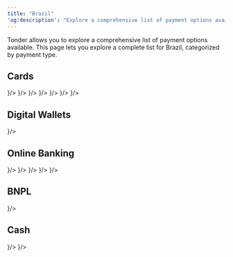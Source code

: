```yaml
---
title: "Brazil"
'og:description': "Explore a comprehensive list of payment options available in Brazil with Tonder, categorized by payment type."
---
```



Tonder allows you to explore a comprehensive list of payment options available. This page lets you explore a complete list for Brazil, categorized by payment type. 

## Cards

<CardGroup cols={4}>
  <Card title="Visa" icon={
    <svg xmlns="http://www.w3.org/2000/svg" width="48" height="32" fill="none"><path d="M0 4a4 4 0 0 1 4-4h40a4 4 0 0 1 4 4v24a4 4 0 0 1-4 4H4a4 4 0 0 1-4-4V4z" fill="#1434CB"/><path d="m19.21 9.196-5.242 12.626h-3.43l-2.59-10.074c-.13-.59-.323-.85-.776-1.112C6.395 10.242 5.1 9.786 4 9.588l.065-.393h5.501c.712 0 1.36.458 1.489 1.309l1.36 7.327 3.365-8.57h3.43v-.066zm13.398 8.505c0-3.337-4.53-3.533-4.53-4.972 0-.458.453-.916 1.359-1.047.453-.065 1.747-.13 3.171.589l.583-2.682C32.414 9.327 31.443 9 30.149 9c-3.172 0-5.437 1.7-5.437 4.187 0 1.832 1.618 2.813 2.848 3.402 1.23.588 1.683.981 1.683 1.57 0 .85-.971 1.243-1.942 1.243-1.618 0-2.589-.458-3.301-.785l-.582 2.747c.776.328 2.135.655 3.56.655 3.365 0 5.566-1.701 5.63-4.318zm8.415 4.121H44L41.411 9.196h-2.783a1.43 1.43 0 0 0-1.36.916l-4.854 11.71h3.366l.647-1.897h4.143l.453 1.897zm-3.625-4.448 1.683-4.71.97 4.71h-2.653zM23.806 9.196l-2.654 12.626h-3.236L20.57 9.196h3.236z" fill="#fff"/><path fill-rule="evenodd" clip-rule="evenodd" d="M44 1H4a3 3 0 0 0-3 3v24a3 3 0 0 0 3 3h40a3 3 0 0 0 3-3V4a3 3 0 0 0-3-3zM4 0a4 4 0 0 0-4 4v24a4 4 0 0 0 4 4h40a4 4 0 0 0 4-4V4a4 4 0 0 0-4-4H4z" fill="#fff" fill-opacity=".1"/></svg>
  }/>
  <Card title="MasterCard" icon={
    <svg xmlns="http://www.w3.org/2000/svg" width="48" height="32" fill="none"><rect width="48" height="32" rx="4" fill="#000"/><path d="M0 4a4 4 0 0 1 4-4h40a4 4 0 0 1 4 4v24a4 4 0 0 1-4 4H4a4 4 0 0 1-4-4V4z" fill="#000"/><path d="M28.867 7.369h-9.735v17.41h9.735V7.37z" fill="#FF5F00"/><path d="M19.751 16.072a11.01 11.01 0 0 1 1.117-4.84A11.064 11.064 0 0 1 24 7.367a11.172 11.172 0 0 0-11.737-1.254 11.107 11.107 0 0 0-4.568 4.085 11.033 11.033 0 0 0 0 11.749 11.107 11.107 0 0 0 4.568 4.084A11.172 11.172 0 0 0 24 24.778a11.064 11.064 0 0 1-3.132-3.865 11.012 11.012 0 0 1-1.117-4.84z" fill="#EB001B"/><path fill-rule="evenodd" clip-rule="evenodd" d="M40.305 21.947a11.033 11.033 0 0 0 0-11.749 11.106 11.106 0 0 0-4.568-4.084A11.172 11.172 0 0 0 24 7.367a11.084 11.084 0 0 1 3.13 3.866 11.03 11.03 0 0 1 0 9.678A11.084 11.084 0 0 1 24 24.778a11.172 11.172 0 0 0 11.737 1.254 11.107 11.107 0 0 0 4.568-4.085zm.634.629v.356h-.079v-.356h-.144v-.073h.367v.073h-.144zm.714-.073v.43h-.08v-.326l-.121.28h-.083l-.121-.279v.324h-.08v-.43h.113l.13.296.13-.295h.112z" fill="#F79E1B"/><path fill-rule="evenodd" clip-rule="evenodd" d="M44 1H4a3 3 0 0 0-3 3v24a3 3 0 0 0 3 3h40a3 3 0 0 0 3-3V4a3 3 0 0 0-3-3zM4 0a4 4 0 0 0-4 4v24a4 4 0 0 0 4 4h40a4 4 0 0 0 4-4V4a4 4 0 0 0-4-4H4z" fill="#fff" fill-opacity=".1"/><rect x=".5" y=".5" width="47" height="31" rx="3.5" stroke="#000" stroke-opacity=".05"/></svg>
  }/>
  <Card title="Elo" icon={
    <svg xmlns="http://www.w3.org/2000/svg" width="48" height="32" fill="none"><path d="M0 4a4 4 0 0 1 4-4h40a4 4 0 0 1 4 4v24a4 4 0 0 1-4 4H4a4 4 0 0 1-4-4V4z" fill="#000"/><path d="M10.236 11.386a4.51 4.51 0 0 1 5.85 3.378l3.091-.63a7.666 7.666 0 0 0-9.941-5.74l1 2.992z" fill="#FC0"/><path d="m6.587 21.406 2.09-2.364a4.5 4.5 0 0 1-1.522-3.378c0-1.343.589-2.55 1.521-3.375l-2.09-2.364A7.648 7.648 0 0 0 4 15.665c0 2.285 1 4.337 2.587 5.741z" fill="#00A0DE"/><path d="M16.084 16.57a4.51 4.51 0 0 1-5.85 3.372l-1.001 2.994a7.67 7.67 0 0 0 2.433.393 7.667 7.667 0 0 0 7.51-6.126l-3.092-.634z" fill="#EC3413"/><path fill-rule="evenodd" clip-rule="evenodd" d="M33.268 10.039v8.954l1.392.565-.79 1.846-1.537-.64a1.742 1.742 0 0 1-.758-.636c-.17-.263-.297-.624-.297-1.11v-8.98h1.99zm-11.387 9.104a5.469 5.469 0 0 1-.322-.62 4.55 4.55 0 0 1-.1-3.442c.455-1.239 1.323-2.187 2.445-2.67 1.411-.607 2.971-.487 4.323.315.86.493 1.468 1.254 1.93 2.33.036.082.069.168.1.25l.061.16-8.438 3.677zm2.817-4.907c-1.002.43-1.518 1.37-1.412 2.473l4.244-1.827c-.73-.858-1.68-1.142-2.832-.646zm3.36 3.974-.001.003-.088-.06c-.254.411-.649.744-1.147.96-.949.413-1.828.307-2.46-.247l-.057.088-.002-.001-1.077 1.61c.268.186.555.343.856.47 1.19.493 2.406.47 3.605-.051.867-.376 1.547-.949 2.012-1.675l-1.64-1.097zm9.687-3.409a2.533 2.533 0 0 0-.87 1.911c-.001.761.333 1.443.864 1.91l-1.427 1.594a4.666 4.666 0 0 1-1.576-3.506 4.665 4.665 0 0 1 1.58-3.501l1.429 1.592zm1.668 4.453a2.57 2.57 0 0 1-.805-.13l-.682 2.027a4.68 4.68 0 0 0 6.072-3.493l-2.097-.428a2.54 2.54 0 0 1-2.488 2.024zm-1.478-6.979A4.68 4.68 0 0 1 44 15.785l-2.097.425a2.54 2.54 0 0 0-3.292-1.905l-.676-2.03z" fill="#fff"/><path fill-rule="evenodd" clip-rule="evenodd" d="M44 1H4a3 3 0 0 0-3 3v24a3 3 0 0 0 3 3h40a3 3 0 0 0 3-3V4a3 3 0 0 0-3-3zM4 0a4 4 0 0 0-4 4v24a4 4 0 0 0 4 4h40a4 4 0 0 0 4-4V4a4 4 0 0 0-4-4H4z" fill="#fff" fill-opacity=".1"/></svg>
  }/>
  <Card title="Hipercard" icon={
    <svg xmlns="http://www.w3.org/2000/svg" width="48" height="32" viewBox="0 0 48 32" fill="none"><rect width="48" height="32" rx="2" fill="#B3131B"/><path d="M3.70186 22.0604L3.91825 22.106C3.88504 22.2637 3.83168 22.5221 3.79977 22.6797C3.76766 22.8383 3.71272 23.1073 3.67763 23.2776L3.55208 23.8855C3.51812 24.0495 3.46483 24.3084 3.43368 24.4606C3.40231 24.6139 3.34827 24.8715 3.31345 25.0338C3.30848 25.0569 3.30364 25.0799 3.29902 25.1021L20.7777 25.096L38.5404 25.0897L38.8325 25.0552C38.9969 25.0358 39.2212 25.0008 39.3264 24.9787C39.4409 24.9547 39.5667 24.9288 39.6051 24.9216C39.605 24.9216 39.6072 24.9211 39.6128 24.9199L39.6329 24.915C39.6494 24.911 39.6701 24.9056 39.694 24.8993C39.7416 24.8867 39.7991 24.8708 39.8547 24.8547C39.9649 24.8229 40.1177 24.773 40.1899 24.7456C40.2602 24.7189 40.409 24.6526 40.5154 24.5998C40.6276 24.5441 40.739 24.4877 40.7646 24.4738C40.7637 24.4744 40.7693 24.4712 40.7845 24.4616C40.7979 24.4531 40.8151 24.4419 40.8349 24.4287C40.8746 24.4023 40.9226 24.3695 40.9688 24.3369L41.1257 24.2265L41.2917 24.0613C41.3914 23.9621 41.4947 23.8518 41.5224 23.8176L41.6687 23.9358L41.5224 23.8176C41.5518 23.7813 41.6201 23.6853 41.6709 23.6073C41.7199 23.532 41.7873 23.416 41.8178 23.3556C41.8477 23.2965 41.9079 23.156 41.9486 23.048L42.0192 22.8605L42.08 22.5825C42.1154 22.4208 42.1738 22.1447 42.2097 21.9698C42.2457 21.7938 42.2992 21.5345 42.3284 21.3935L42.4454 20.8287L42.5733 20.2102C42.6086 20.0403 42.663 19.7766 42.6943 19.6243C42.7257 19.4716 42.7794 19.2124 42.8136 19.048C42.8478 18.884 42.9053 18.606 42.9415 18.4303C42.9777 18.2542 43.0304 17.9997 43.0585 17.8646C43.0866 17.73 43.1402 17.4711 43.1777 17.2894C43.2153 17.1074 43.2742 16.8241 43.3087 16.6596L43.5109 16.7021L43.3087 16.6596C43.3431 16.4957 43.395 16.2464 43.4241 16.106C43.4531 15.9655 43.5074 15.7018 43.5446 15.5201L43.6643 14.9341C43.6931 14.7925 43.7452 14.5424 43.7802 14.3776C43.8149 14.2141 43.8728 13.9364 43.9088 13.7611L44.029 13.1747C44.0592 13.0275 44.1124 12.7726 44.1474 12.6079C44.1822 12.4443 44.2402 12.1666 44.2763 11.9912C44.3125 11.8154 44.3665 11.5517 44.3963 11.4053C44.4263 11.2582 44.4782 11.0081 44.5116 10.8493C44.5449 10.6915 44.5985 10.433 44.6306 10.2753C44.663 10.1166 44.7164 9.85721 44.7494 9.69854C44.7824 9.54043 44.84 9.26237 44.8774 9.08076C44.9149 8.8987 44.9689 8.6392 44.9976 8.5038C45.026 8.36941 45.0789 8.11554 45.1152 7.93991C45.1517 7.76332 45.2102 7.48653 45.2452 7.32425C45.2502 7.30121 45.255 7.27843 45.2597 7.25626L27.7706 7.26286L9.99902 7.26956L9.75635 7.30184C9.61926 7.32008 9.38238 7.3593 9.23393 7.38839C9.08702 7.41718 8.87336 7.469 8.76489 7.50166C8.65087 7.536 8.48758 7.59099 8.40609 7.62219C8.3207 7.65488 8.2057 7.7029 8.15387 7.72709C8.10194 7.75132 7.99138 7.8085 7.91167 7.85274C7.83364 7.89606 7.72448 7.96259 7.67346 7.99738L7.52916 7.78576L7.67346 7.99738C7.62168 8.03269 7.51606 8.11205 7.44266 8.17133C7.37388 8.22688 7.25908 8.3315 7.19334 8.39871L7.19334 8.39871C7.12775 8.46578 7.02503 8.58381 6.97011 8.65508L6.76721 8.49874L6.97011 8.65508L6.87164 8.78287L6.75912 8.99285L6.54155 8.87626L6.75912 8.99285L3.70186 22.0604ZM3.70186 22.0604L3.91825 22.106C3.95169 21.9472 4.00862 21.6734 4.04484 21.4971L3.79393 21.4456L3.70186 22.0604ZM6.4855 9.72672C6.52397 9.57049 6.57626 9.39032 6.5993 9.32842L5.96918 10.9021C6.00295 10.7438 6.06102 10.4656 6.09824 10.2838C6.13545 10.102 6.1978 9.82379 6.23678 9.66548L6.48549 9.72673C6.48549 9.72673 6.4855 9.72672 6.4855 9.72672Z" fill="#B3131B" stroke="white" stroke-width="0.51229"/><path d="M14.4527 20.7953H14.9154L14.9284 20.7615C14.9356 20.743 14.9415 20.6994 14.9415 20.6646C14.9415 20.6299 14.9567 20.5035 14.9754 20.3839C14.994 20.2642 15.0378 19.9888 15.0726 19.7718C15.1074 19.5549 15.1595 19.2287 15.1884 19.0469C15.2173 18.8651 15.2526 18.6325 15.2668 18.5299C15.281 18.4273 15.2984 18.3433 15.3054 18.3433C15.3124 18.3433 15.3423 18.3886 15.3718 18.4441L15.4256 18.5448L15.5449 18.6639L15.6642 18.783L15.811 18.8412L15.9578 18.8995L16.1328 18.922L16.3078 18.9444L16.5299 18.9309L16.752 18.9174L16.9925 18.8558L17.233 18.7941L17.3621 18.7357C17.4331 18.7036 17.5589 18.6336 17.6418 18.5801L17.7924 18.4829L17.9328 18.3438C18.01 18.2673 18.119 18.1446 18.1749 18.0712C18.2308 17.9978 18.2765 17.9324 18.2765 17.9258C18.2765 17.9193 18.304 17.8738 18.3375 17.8248C18.3711 17.7757 18.4398 17.6397 18.4902 17.5224C18.5406 17.4052 18.6193 17.1941 18.6652 17.0534L18.7486 16.7975L18.7917 16.5759C18.8154 16.454 18.8459 16.2525 18.8594 16.1281L18.8841 15.902L18.8699 15.7101L18.8556 15.5182L18.8107 15.3263L18.7658 15.1344L18.6931 14.9908L18.6205 14.8471L18.4801 14.6996L18.3397 14.5521L18.1736 14.4671L18.0075 14.382L17.8247 14.3386L17.6418 14.2952L17.4589 14.2819L17.276 14.2686L17.0723 14.2918L16.8685 14.315L16.7022 14.3571L16.536 14.3992L16.3915 14.4654C16.3121 14.5019 16.1965 14.5638 16.1346 14.603C16.0728 14.6422 16.009 14.6873 15.9928 14.7032C15.9767 14.7191 15.9381 14.7486 15.907 14.7688L15.8505 14.8054L15.89 14.6181C15.9118 14.5151 15.9299 14.4188 15.9304 14.4042L15.9312 14.3775H15.5368H15.1423L15.0731 14.8093C15.0351 15.0467 14.975 15.4137 14.9396 15.6248C14.9043 15.8359 14.8509 16.1525 14.8211 16.3284C14.7913 16.5043 14.7381 16.8162 14.7029 17.0214C14.6677 17.2266 14.6096 17.5528 14.5737 17.7463C14.5378 17.9398 14.4852 18.2228 14.4568 18.3753C14.4284 18.5277 14.375 18.8156 14.3381 19.0149C14.3012 19.2143 14.2419 19.5309 14.2063 19.7185C14.1707 19.9062 14.1128 20.2036 14.0776 20.3795C14.0424 20.5554 14.0083 20.7209 14.0019 20.7473L13.9901 20.7953H14.4527ZM16.4444 18.3301L16.2647 18.3408L16.1473 18.3203L16.0299 18.2997L15.9106 18.2458L15.7914 18.1918L15.7081 18.113L15.6247 18.0341L15.5767 17.9275C15.5502 17.8689 15.5162 17.7693 15.5012 17.7062L15.4737 17.5915L15.4847 17.4077L15.4957 17.2239L15.5511 16.9361C15.5816 16.7778 15.6364 16.4803 15.6728 16.2751C15.7092 16.0699 15.7644 15.7692 15.7954 15.6069L15.8517 15.3118L15.975 15.2101C16.0429 15.1542 16.1503 15.0792 16.2138 15.0435L16.3293 14.9786L16.4799 14.9324L16.6305 14.8862L16.8242 14.8749L17.0178 14.8637L17.1755 14.897L17.3332 14.9303L17.4444 14.9811L17.5557 15.0318L17.649 15.1248L17.7423 15.2178L17.7927 15.3162C17.8203 15.3703 17.8592 15.4763 17.8791 15.5517L17.9152 15.6888L17.9041 16.0939L17.8931 16.499L17.8378 16.7384C17.8074 16.8701 17.7495 17.0716 17.7092 17.1862L17.6359 17.3945L17.5461 17.5631C17.4968 17.6559 17.4206 17.7812 17.3769 17.8416C17.3333 17.902 17.2636 17.9803 17.2222 18.0156C17.1808 18.0508 17.1114 18.1059 17.0681 18.138L16.9892 18.1963L16.8066 18.2579L16.624 18.3194L16.4444 18.3301ZM20.9122 18.9163L21.1489 18.9189L21.3856 18.8975C21.5158 18.8858 21.7288 18.8613 21.8589 18.8431C21.9891 18.8249 22.214 18.7843 22.3587 18.7527L22.6217 18.6954L22.6348 18.5993C22.642 18.5464 22.6715 18.3891 22.7004 18.2497L22.753 17.9962L22.7414 17.9847L22.7298 17.9732L22.6494 18.0117C22.6052 18.0328 22.4674 18.0833 22.3433 18.1239L22.1176 18.1976L21.8807 18.2431L21.6438 18.2885L21.2672 18.2893L20.8907 18.29L20.7616 18.2491C20.6906 18.2267 20.5862 18.1855 20.5295 18.1578L20.4266 18.1073L20.3416 18.0312L20.2566 17.9551L20.1903 17.8402L20.124 17.7254L20.0824 17.5813L20.0408 17.4373L20.0405 17.1707L20.0402 16.9041L20.0771 16.6663L20.114 16.4284L20.4378 16.4135L20.7616 16.3985L21.9585 16.4061L23.1553 16.4137L23.1915 16.2618C23.2114 16.1782 23.2417 16.0055 23.259 15.878L23.2904 15.6461L23.2911 15.4511L23.2917 15.256L23.2576 15.1104L23.2236 14.9648L23.1672 14.8684C23.1362 14.8153 23.0816 14.7385 23.0459 14.6976C23.0101 14.6567 22.9463 14.599 22.904 14.5694C22.8618 14.5399 22.7788 14.4902 22.7196 14.459L22.612 14.4023L22.424 14.3574L22.2361 14.3125L22.0045 14.2906L21.7729 14.2686L21.5577 14.2825L21.3426 14.2964L21.0844 14.3455L20.8262 14.3947L20.6648 14.4586C20.576 14.4938 20.4405 14.5579 20.3636 14.6011C20.2866 14.6443 20.1801 14.7147 20.1269 14.7574C20.0736 14.8002 19.9814 14.8833 19.922 14.9421C19.8626 15.001 19.7746 15.1067 19.7266 15.1771C19.6786 15.2474 19.605 15.3721 19.563 15.4542C19.5211 15.5363 19.4664 15.6515 19.4415 15.7101C19.4167 15.7687 19.3715 15.8887 19.3411 15.9766C19.3108 16.0646 19.2631 16.2325 19.2351 16.3497C19.2071 16.467 19.1688 16.66 19.1499 16.7787L19.1156 16.9945L19.1159 17.3118L19.1163 17.629L19.149 17.7676C19.167 17.8438 19.2013 17.959 19.2254 18.0235C19.2494 18.088 19.2939 18.1839 19.3242 18.2367C19.3545 18.2895 19.4192 18.3744 19.468 18.4255C19.5168 18.4766 19.6051 18.5541 19.6643 18.5977C19.7235 18.6414 19.8288 18.7028 19.8984 18.7341L20.0249 18.7912L20.2012 18.8335C20.2983 18.8567 20.4447 18.8842 20.5266 18.8946C20.6085 18.9051 20.7821 18.9148 20.9122 18.9163ZM21.3175 15.9127C20.7218 15.9127 20.2345 15.9084 20.2345 15.9033C20.2345 15.8981 20.2599 15.8237 20.2909 15.738C20.322 15.6523 20.3766 15.5247 20.4122 15.4545L20.4769 15.3268L20.6193 15.1865L20.7616 15.0463L20.9015 14.98C20.9784 14.9436 21.0801 14.9039 21.1274 14.8918C21.1747 14.8798 21.3103 14.8638 21.4286 14.8563L21.6438 14.8426L21.809 14.8637L21.9742 14.8847L22.0943 14.9392L22.2144 14.9937L22.2803 15.064C22.3165 15.1028 22.3597 15.1598 22.3762 15.1907L22.4063 15.247L22.4261 15.3719L22.446 15.4969L22.4233 15.7048L22.4005 15.9127H21.3175ZM27.7545 18.9164L27.9913 18.919L28.2601 18.8874C28.408 18.87 28.6048 18.8413 28.6975 18.8235C28.7902 18.8057 28.9403 18.7703 29.031 18.7449C29.1217 18.7195 29.2038 18.6921 29.2134 18.6839C29.223 18.6757 29.2486 18.579 29.2704 18.4689C29.2921 18.3588 29.3195 18.2111 29.3312 18.1407C29.343 18.0704 29.349 18.009 29.3447 18.0044C29.3404 17.9998 29.3245 18.0058 29.3094 18.0177C29.2944 18.0295 29.1888 18.0735 29.0748 18.1155L28.8677 18.1917L28.5726 18.2484L28.2776 18.305L28.0267 18.2965L27.7759 18.2881L27.6334 18.2391L27.4909 18.1901L27.3808 18.0947L27.2707 17.9993L27.1977 17.8674L27.1247 17.7356L27.0899 17.5593L27.0551 17.383L27.0553 17.1542L27.0555 16.9254L27.0978 16.6482L27.1401 16.3711L27.1848 16.2218C27.2094 16.1397 27.2372 16.0438 27.2466 16.0086C27.2561 15.9734 27.2955 15.8727 27.3343 15.7847C27.3731 15.6968 27.4424 15.5608 27.4882 15.4827L27.5715 15.3405L27.6738 15.2355L27.776 15.1304L27.8844 15.0639L27.9927 14.9973L28.1318 14.9548C28.2083 14.9315 28.3435 14.9012 28.4323 14.8874L28.5937 14.8625L28.8303 14.8743L29.067 14.8861L29.3467 14.9415L29.6264 14.997L29.7402 15.0391C29.8028 15.0622 29.8567 15.0811 29.86 15.0811C29.8634 15.0811 29.8784 15.002 29.8934 14.9052C29.9084 14.8085 29.9351 14.6493 29.9527 14.5515C29.9704 14.4537 29.9805 14.3695 29.9753 14.3644C29.9701 14.3592 29.8861 14.346 29.7885 14.335C29.6909 14.3239 29.4257 14.3043 29.1992 14.2914L28.7873 14.268L28.4968 14.2901L28.2064 14.3122L27.9912 14.357L27.776 14.4018L27.6375 14.4567C27.5613 14.4869 27.4496 14.5414 27.3894 14.5778C27.3292 14.6142 27.2525 14.6632 27.2191 14.6867C27.1856 14.7101 27.084 14.8016 26.9934 14.89L26.8286 15.0507L26.7366 15.1843C26.686 15.2577 26.5985 15.4109 26.5421 15.5246L26.4396 15.7314L26.361 15.9553C26.3178 16.0784 26.2575 16.2799 26.227 16.403L26.1715 16.6269L26.1513 16.8295L26.1312 17.032L26.1314 17.2985L26.1316 17.5651L26.1519 17.7201L26.1722 17.8752L26.2367 18.0346L26.3011 18.1941L26.3756 18.3094L26.45 18.4247L26.5684 18.5402L26.6867 18.6556L26.8119 18.7212L26.9371 18.7868L27.1016 18.832C27.1921 18.8569 27.3228 18.8855 27.3921 18.8955C27.4614 18.9056 27.6243 18.9149 27.7545 18.9164ZM31.2938 18.9085L31.5843 18.9003L31.7671 18.8539L31.95 18.8075L32.0684 18.752C32.1335 18.7215 32.24 18.6614 32.3051 18.6183C32.3701 18.5752 32.4709 18.4933 32.5289 18.4363C32.587 18.3793 32.6731 18.282 32.7202 18.2201C32.7674 18.1583 32.8088 18.1104 32.8123 18.1139C32.8157 18.1173 32.8049 18.2159 32.7882 18.333C32.7714 18.4501 32.7575 18.6058 32.7573 18.6791L32.7569 18.8124H33.1518H33.5467L33.5588 18.5085L33.5708 18.2047L33.6272 17.8103C33.6582 17.5933 33.7082 17.2719 33.7384 17.096C33.7686 16.9201 33.8211 16.6227 33.855 16.435C33.889 16.2474 33.9427 15.9548 33.9745 15.7847L34.0323 15.4756L34.0342 15.2085L34.0362 14.9415L33.9752 14.8181L33.9143 14.6946L33.8317 14.616L33.749 14.5374L33.6134 14.4693L33.4777 14.4012L33.2755 14.3566L33.0733 14.3121L32.795 14.2911L32.5166 14.2701L32.158 14.2921C31.9608 14.3041 31.6833 14.328 31.5413 14.3451L31.2831 14.3762L31.1071 14.3768L30.9311 14.3775L30.9055 14.5001C30.8914 14.5675 30.8523 14.7277 30.8186 14.8561C30.7848 14.9845 30.7603 15.0926 30.7642 15.0964C30.768 15.1002 30.8621 15.079 30.9733 15.0494C31.0845 15.0197 31.3207 14.9709 31.4982 14.941L31.821 14.8865L32.1114 14.8746L32.4019 14.8628L32.589 14.8953L32.7761 14.9278L32.901 14.9889L33.0259 15.0499L33.0958 15.1532L33.1657 15.2565L33.1647 15.4193L33.1637 15.5822L33.1267 15.7609L33.0896 15.9395L32.3154 15.9423L31.5412 15.9451L31.2879 16.0139C31.1485 16.0518 30.9942 16.1021 30.9449 16.1256C30.8957 16.1492 30.8464 16.1685 30.8355 16.1685C30.8245 16.1685 30.7416 16.2141 30.6512 16.2697L30.4869 16.371L30.3576 16.4989C30.2864 16.5693 30.1955 16.6749 30.1555 16.7335C30.1155 16.7922 30.0506 16.9146 30.0112 17.0057L29.9396 17.1713L29.9067 17.3575L29.8739 17.5437V17.7391V17.9344L29.9053 18.0971L29.9367 18.2597L29.9949 18.3658C30.027 18.4241 30.0858 18.5096 30.1256 18.5557L30.198 18.6396L30.3267 18.717L30.4554 18.7945L30.6027 18.8358C30.6838 18.8585 30.8071 18.886 30.8768 18.8969L31.0035 18.9167L31.2938 18.9085ZM31.5627 18.3123L31.3906 18.3212L31.2766 18.2924C31.2139 18.2766 31.1188 18.2413 31.0652 18.214L30.9678 18.1643L30.9146 18.1017C30.8853 18.0673 30.8407 17.9996 30.8153 17.9513L30.7692 17.8636L30.7602 17.6586L30.7511 17.4536L30.7876 17.3293C30.8077 17.2609 30.8547 17.1423 30.8922 17.0656L30.9603 16.9263L31.0907 16.7979L31.2212 16.6696L31.3597 16.6035L31.4982 16.5374L31.6703 16.4969L31.8425 16.4564H32.3804H32.9183L32.9523 16.4703L32.9863 16.4842L32.9577 16.6515C32.9419 16.7435 32.9044 16.91 32.8742 17.0214C32.844 17.1328 32.7908 17.2965 32.7558 17.3853C32.7209 17.474 32.6923 17.5525 32.6923 17.5597C32.6923 17.5668 32.657 17.6315 32.6138 17.7034L32.5352 17.8341L32.4062 17.9608C32.3352 18.0304 32.2693 18.0874 32.2598 18.0874C32.2502 18.0874 32.2067 18.1114 32.1631 18.1408L32.0838 18.1941L31.9093 18.2487L31.7349 18.3034L31.5627 18.3123ZM38.5663 18.9161L38.7707 18.9187L38.9643 18.8875C39.0708 18.8704 39.2064 18.8428 39.2655 18.8262C39.3247 18.8096 39.4312 18.7665 39.5022 18.7305L39.6313 18.6649L39.7424 18.5681L39.8534 18.4712L39.9704 18.3166C40.0347 18.2316 40.093 18.1477 40.0998 18.1301L40.1123 18.0981L40.1015 18.2047C40.0955 18.2633 40.0821 18.3593 40.0717 18.4179C40.0613 18.4766 40.0464 18.5893 40.0386 18.6684L40.0243 18.8124H40.4464H40.8685V18.6684V18.5245L40.9328 17.9808C40.9682 17.6818 41.0205 17.2836 41.049 17.096C41.0776 16.9084 41.1216 16.6397 41.147 16.499C41.1723 16.3583 41.2171 16.104 41.2466 15.934C41.2761 15.7639 41.3293 15.4665 41.3649 15.273C41.4005 15.0795 41.4575 14.7725 41.4915 14.5907C41.5256 14.409 41.5785 14.1259 41.6091 13.9617C41.6397 13.7976 41.6946 13.5097 41.731 13.3221C41.7675 13.1345 41.8207 12.8706 41.8493 12.7358C41.8779 12.6009 41.9013 12.4834 41.9012 12.4746V12.4586H41.4407H40.9803L40.9667 12.5918C40.9592 12.6651 40.9239 12.9074 40.8883 13.1302C40.8527 13.353 40.7947 13.708 40.7593 13.9191C40.724 14.1302 40.6899 14.3349 40.6836 14.374L40.6722 14.445L40.6358 14.4297C40.6159 14.4213 40.5075 14.3915 40.3951 14.3636L40.1907 14.3127L39.911 14.2911L39.6313 14.2695L39.3946 14.2914L39.1579 14.3132L38.9428 14.3671L38.7276 14.421L38.5232 14.5198L38.3188 14.6186L38.1682 14.7291L38.0176 14.8396L37.8875 14.9778C37.8159 15.0538 37.7126 15.1795 37.6578 15.2572L37.5582 15.3984L37.4413 15.6395C37.377 15.7722 37.2987 15.9478 37.2673 16.0299C37.236 16.112 37.1807 16.294 37.1445 16.4343L37.0786 16.6894L37.0461 17.0206L37.0137 17.3519L37.0381 17.6184L37.0624 17.8849L37.0912 17.9808C37.1071 18.0336 37.1405 18.1276 37.1655 18.1898L37.2109 18.3028L37.2937 18.4139L37.3766 18.525L37.4711 18.6017L37.5657 18.6785L37.6948 18.742C37.7658 18.7769 37.8849 18.8221 37.9595 18.8423C38.0341 18.8626 38.1551 18.8869 38.2285 18.8964C38.3018 18.9058 38.4538 18.9147 38.5663 18.9161ZM38.9331 18.3112L38.7707 18.3197L38.661 18.3002C38.6007 18.2894 38.5042 18.2606 38.4466 18.2361L38.3417 18.1916L38.2536 18.12L38.1654 18.0484L38.0998 17.924L38.0343 17.7996L38.0044 17.661L37.9746 17.5224L37.9771 17.2452L37.9796 16.9681L38.0143 16.7229L38.049 16.4777L38.1029 16.3071C38.1325 16.2133 38.157 16.1248 38.1571 16.1104C38.1573 16.096 38.1866 16.0193 38.2222 15.9398C38.2578 15.8604 38.3173 15.7378 38.3544 15.6675C38.3915 15.5971 38.4608 15.4874 38.5085 15.4237C38.5561 15.36 38.641 15.2641 38.6971 15.2105C38.7532 15.1569 38.8424 15.0867 38.8954 15.0544L38.9917 14.9956L39.1609 14.9376L39.3301 14.8796L39.6851 14.8794H40.0401L40.2445 14.9356C40.3569 14.9665 40.4763 15.0023 40.5098 15.0152L40.5706 15.0387L40.5588 15.0972C40.5522 15.1294 40.5266 15.2709 40.5019 15.4116C40.4772 15.5523 40.4285 15.821 40.3937 16.0086C40.3589 16.1962 40.3054 16.4793 40.2748 16.6376C40.2443 16.7959 40.2 16.9974 40.1765 17.0853C40.1529 17.1733 40.1197 17.2951 40.1027 17.356C40.0856 17.417 40.045 17.5225 40.0124 17.5906C39.9798 17.6586 39.9228 17.7575 39.8858 17.8103C39.8487 17.863 39.7859 17.9361 39.7463 17.9727C39.7067 18.0093 39.6211 18.0743 39.556 18.1171L39.4377 18.1951L39.2666 18.2489L39.0956 18.3026L38.9331 18.3112ZM7.26661 18.8124H7.78939L7.8269 18.5832C7.84753 18.4571 7.88782 18.2148 7.91644 18.0448C7.94505 17.8748 7.99831 17.5581 8.03479 17.3412C8.07126 17.1242 8.12595 16.8028 8.1563 16.6269C8.18666 16.451 8.23489 16.1782 8.26349 16.0206C8.29208 15.863 8.3209 15.7286 8.32754 15.7221L8.33959 15.7101H9.74532H11.151L11.1666 15.7256L11.1823 15.741L11.1579 15.8642C11.1445 15.9319 11.1048 16.1408 11.0698 16.3284C11.0347 16.5161 10.9758 16.8327 10.9388 17.032C10.9018 17.2314 10.8483 17.5144 10.8199 17.661C10.7916 17.8076 10.7342 18.1146 10.6923 18.3433C10.6505 18.572 10.6164 18.7711 10.6165 18.7857L10.6168 18.8124H11.1417H11.6666L11.6899 18.6791C11.7026 18.6058 11.7232 18.4739 11.7355 18.3859C11.7479 18.298 11.7776 18.1109 11.8017 17.9702C11.8257 17.8295 11.8737 17.5512 11.9084 17.3519C11.943 17.1525 12.001 16.8119 12.0373 16.5949C12.0735 16.378 12.1273 16.0614 12.1568 15.8913C12.1862 15.7213 12.2387 15.4335 12.2734 15.2517C12.3082 15.0699 12.366 14.7629 12.4019 14.5694C12.4379 14.3759 12.4917 14.0833 12.5216 13.9191C12.5515 13.7549 12.606 13.4575 12.6427 13.2581C12.6794 13.0588 12.7258 12.8261 12.7457 12.7411L12.782 12.5865H12.2505H11.719L11.7045 12.6878C11.6966 12.7435 11.6709 12.8994 11.6474 13.0343C11.624 13.1691 11.5814 13.409 11.5527 13.5673C11.5241 13.7256 11.4717 14.0278 11.4363 14.2389C11.401 14.45 11.3559 14.7294 11.3362 14.8599L11.3003 15.097L10.5201 15.1127L9.73989 15.1283L9.08637 15.1129C8.72694 15.1045 8.43086 15.0959 8.42843 15.0938C8.42599 15.0918 8.43824 15.0089 8.45563 14.9097C8.47303 14.8105 8.50594 14.6382 8.52877 14.5268C8.55161 14.4154 8.59488 14.1947 8.62495 14.0364C8.65502 13.8781 8.68907 13.6814 8.70063 13.5993C8.71219 13.5172 8.73642 13.3805 8.75447 13.2955C8.77251 13.2104 8.80677 13.0313 8.83058 12.8975C8.8544 12.7636 8.87977 12.6389 8.88697 12.6203L8.90006 12.5865H8.37284H7.84563L7.81186 12.7731C7.79329 12.8757 7.76852 13.022 7.75683 13.0982C7.74514 13.1745 7.70587 13.4191 7.66957 13.6419C7.63327 13.8647 7.57968 14.1957 7.55048 14.3775C7.52128 14.5593 7.46811 14.8903 7.43232 15.1131C7.39654 15.3359 7.33748 15.6813 7.3011 15.8807C7.26472 16.08 7.21204 16.3631 7.18404 16.5097C7.15605 16.6562 7.10269 16.9345 7.06548 17.128C7.02826 17.3215 6.97398 17.5949 6.94484 17.7356C6.91569 17.8764 6.88348 18.0395 6.87324 18.0981C6.86301 18.1567 6.82971 18.3258 6.79924 18.4739C6.76877 18.622 6.74384 18.7587 6.74384 18.7777V18.8124H7.26661ZM13.054 18.8124H13.5168L13.5299 18.7786C13.5371 18.7601 13.5429 18.7114 13.5429 18.6705C13.5429 18.6296 13.572 18.4169 13.6076 18.1979C13.6432 17.9788 13.7019 17.6221 13.7382 17.4052C13.7745 17.1882 13.828 16.8716 13.8572 16.7015C13.8864 16.5315 13.9383 16.2485 13.9726 16.0726C14.0068 15.8967 14.0594 15.6232 14.0894 15.4649C14.1195 15.3066 14.1785 15.0054 14.2206 14.7956C14.2628 14.5858 14.3025 14.4057 14.3089 14.3954L14.3206 14.3767L13.8526 14.3824L13.3845 14.3882L13.3456 14.6654C13.3241 14.8178 13.2773 15.12 13.2414 15.337C13.2056 15.5539 13.1513 15.8849 13.1209 16.0726C13.0905 16.2602 13.0374 16.5624 13.003 16.7442C12.9686 16.926 12.9158 17.2042 12.8858 17.3625C12.8557 17.5208 12.8018 17.7991 12.7659 17.9808C12.7301 18.1626 12.682 18.4025 12.659 18.5139C12.6361 18.6253 12.6114 18.738 12.6042 18.7644L12.5912 18.8124H13.054ZM23.8782 18.8124H24.3376L24.3514 18.6198C24.359 18.5138 24.385 18.3003 24.4092 18.1454C24.4334 17.9904 24.4829 17.6813 24.5192 17.4585C24.5556 17.2357 24.6231 16.8648 24.6693 16.6343C24.7155 16.4039 24.7677 16.1748 24.7854 16.1253C24.803 16.0757 24.8174 16.0221 24.8174 16.006C24.8174 15.9899 24.852 15.9024 24.8942 15.8115C24.9364 15.7205 25.0151 15.5813 25.069 15.502L25.1671 15.358L25.2983 15.2375L25.4296 15.1171L25.5915 15.0405L25.7534 14.9639L26.0008 14.9651L26.2482 14.9664L26.3699 15.0024C26.4368 15.0223 26.4973 15.0385 26.5044 15.0385C26.5114 15.0385 26.5172 15.0158 26.5172 14.9881C26.5172 14.9604 26.5414 14.8199 26.571 14.676C26.6006 14.5321 26.6248 14.4082 26.6248 14.4008C26.6248 14.3934 26.5546 14.3661 26.4688 14.3403C26.383 14.3144 26.2644 14.2874 26.2052 14.2801L26.0976 14.2669L25.9578 14.2915C25.8809 14.3049 25.7665 14.3347 25.7036 14.3576C25.6407 14.3805 25.5369 14.4324 25.4729 14.473C25.4089 14.5136 25.3094 14.5926 25.2517 14.6487C25.194 14.7048 25.097 14.8178 25.0361 14.8999C24.9752 14.982 24.9115 15.0683 24.8945 15.0918L24.8637 15.1344L24.8824 15.0491C24.8927 15.0022 24.9214 14.8487 24.9461 14.708C24.9708 14.5673 24.9962 14.4353 25.0025 14.4148L25.014 14.3775H24.6037H24.1934V14.4289C24.1934 14.4572 24.1692 14.6275 24.1396 14.8074C24.11 14.9872 24.0612 15.2879 24.0312 15.4756C24.0011 15.6632 23.9478 15.9894 23.9127 16.2005C23.8775 16.4116 23.8242 16.7138 23.7941 16.8721C23.764 17.0304 23.7106 17.3087 23.6755 17.4904C23.6403 17.6722 23.5818 17.9696 23.5456 18.1514C23.5094 18.3332 23.4661 18.5478 23.4493 18.6284C23.4326 18.709 23.4189 18.7834 23.4189 18.7936V18.8124L23.8782 18.8124ZM34.7831 18.8124H35.2528V18.6699V18.5275L35.3069 18.1742C35.3367 17.9799 35.3858 17.6722 35.416 17.4904C35.4463 17.3087 35.484 17.0784 35.4998 16.9787C35.5157 16.879 35.5577 16.6632 35.5931 16.499C35.6286 16.3348 35.6729 16.1573 35.6915 16.1045C35.7102 16.0518 35.7256 15.9964 35.7258 15.9815C35.726 15.9666 35.766 15.8708 35.8148 15.7686L35.9035 15.5828L36.0204 15.4288L36.1374 15.2748L36.2654 15.1794C36.3358 15.127 36.449 15.0574 36.517 15.0248L36.6406 14.9655L36.9095 14.9673L37.1785 14.9691L37.2843 15.0028L37.3902 15.0365L37.4081 15.0256L37.4259 15.0147L37.4268 14.9466C37.4273 14.9092 37.4503 14.77 37.478 14.6372L37.5283 14.3958L37.4717 14.3739C37.4406 14.3618 37.3667 14.3368 37.3076 14.3184L37.2 14.2848L37.0063 14.2853L36.8127 14.2858L36.6549 14.3408L36.4971 14.3958L36.3786 14.4666L36.2601 14.5374L36.106 14.6973L35.952 14.8573L35.8692 14.9813C35.8237 15.0495 35.7836 15.1023 35.7801 15.0986C35.7767 15.0948 35.8014 14.9527 35.8351 14.7826C35.8688 14.6126 35.8968 14.4519 35.8973 14.4255L35.8983 14.3775H35.5002H35.1022V14.3911C35.1022 14.3986 35.0823 14.5353 35.0581 14.6949C35.0338 14.8546 34.9851 15.1627 34.9498 15.3796C34.9146 15.5966 34.8567 15.9468 34.8213 16.1579C34.7858 16.3689 34.7323 16.6712 34.7025 16.8295C34.6726 16.9878 34.6195 17.266 34.5846 17.4478C34.5496 17.6296 34.4921 17.9222 34.4569 18.0981C34.4216 18.274 34.3749 18.5067 34.3531 18.6152L34.3134 18.8124L34.7831 18.8124ZM13.964 13.6095L14.0947 13.6099L14.1985 13.5749L14.3024 13.5398L14.3943 13.4474L14.4862 13.3551L14.5346 13.232L14.583 13.1089L14.5847 12.9277L14.5865 12.7464L14.5434 12.6757L14.5004 12.6049L14.4255 12.5589L14.3506 12.513H14.1888L14.027 12.513L13.9169 12.5618L13.8068 12.6107L13.7429 12.6786L13.6789 12.7464L13.6287 12.8637L13.5785 12.981L13.5691 13.1636L13.5596 13.3463L13.6063 13.4371L13.653 13.5279L13.7432 13.5684L13.8334 13.609L13.964 13.6095Z" fill="white"/></svg>
  }/>
  <Card title="American Express" icon={
    <svg xmlns="http://www.w3.org/2000/svg" width="48" height="32" fill="none"><rect width="48" height="32" rx="4" fill="#006FCF"/><path d="m23.012 15.294 4.376-9.882h3.459l4.341 9.811V5.412h4.235l2.189 6.106 2.259-6.106H48V4h-5.188l-1.2 3.282L40.412 4h-6.67v4.27L31.834 4h-5.47l-5.612 12.706h4.553V28h14.047l2.188-2.4L43.73 28H48v-1.412h-3.565l-2.823-3.176-2.93 3.176H26.788v-9.882h11.965l2.859 3.176 2.894-3.176L48 16.74v-1.447h-2.682V8.412l-2.506 6.882h-2.4L37.87 8.447v6.847h-5.683l-.847-1.976h-4.553l-.776 1.976h-3z" fill="#fff"/><path d="M35.188 24.294v2.294l4.659-4.94-4.659-4.942V19h-5.682v1.553h5.576v2.223h-5.576v1.518h5.682zM43.306 21.647 48 26.588v-2.047l-2.718-2.894L48 18.753V16.74l-4.694 4.906zM27.776 11.094l1.271-3.176 1.377 3.176h-2.648z" fill="#fff"/><path fill-rule="evenodd" clip-rule="evenodd" d="M44 1H4a3 3 0 0 0-3 3v24a3 3 0 0 0 3 3h40a3 3 0 0 0 3-3V4a3 3 0 0 0-3-3zM4 0a4 4 0 0 0-4 4v24a4 4 0 0 0 4 4h40a4 4 0 0 0 4-4V4a4 4 0 0 0-4-4H4z" fill="#000" fill-opacity=".1"/></svg>
  }/>
  <Card title="Apple Pay" icon={
    <svg xmlns="http://www.w3.org/2000/svg" width="48" height="32" fill="none"><g clip-path="url(#a)"><path d="M43.701.635H4.3l-.493.001c-.138.001-.276.002-.414.006a6.027 6.027 0 0 0-.903.08 3.048 3.048 0 0 0-.858.283A2.88 2.88 0 0 0 .369 2.266c-.14.275-.228.556-.282.858a5.987 5.987 0 0 0-.08.903c-.004.138-.005.276-.006.414-.001.164 0 .328 0 .493V27.558c0 .138.002.276.006.415.008.3.026.604.08.902.054.302.142.584.282.858a2.87 2.87 0 0 0 1.262 1.262c.274.14.556.229.858.283.297.053.601.071.903.08l.414.005.493.001H43.7l.492-.001c.139 0 .277-.003.416-.006.3-.008.604-.026.902-.08.302-.053.583-.142.858-.282a2.868 2.868 0 0 0 1.261-1.262c.14-.274.23-.556.283-.858a5.99 5.99 0 0 0 .08-.902l.006-.415.001-.492V4.934l-.001-.493c0-.138-.003-.276-.007-.414a5.992 5.992 0 0 0-.079-.903 3.016 3.016 0 0 0-.282-.858A2.892 2.892 0 0 0 45.51.722a6.044 6.044 0 0 0-.903-.08 20.706 20.706 0 0 0-.415-.006l-.492-.001z" fill="#000"/><path d="M43.701 1.66h.485l.395.006c.23.006.498.019.748.064.218.039.4.099.576.188a1.853 1.853 0 0 1 .813.814c.089.174.148.355.187.575.045.247.057.517.063.748.004.13.006.26.006.394.002.162.002.323.002.485v22.132c0 .161 0 .323-.002.488 0 .13-.002.26-.005.391-.007.23-.02.5-.065.75a1.987 1.987 0 0 1-.186.573 1.858 1.858 0 0 1-.815.814 2.004 2.004 0 0 1-.572.188 5.196 5.196 0 0 1-.746.063c-.132.003-.264.005-.4.006H3.811c-.132 0-.264-.003-.392-.006a5.209 5.209 0 0 1-.75-.063 2.01 2.01 0 0 1-.575-.189 1.836 1.836 0 0 1-.812-.813 2.01 2.01 0 0 1-.188-.575 5.065 5.065 0 0 1-.063-.748 19.14 19.14 0 0 1-.006-.393V4.448c0-.131.002-.262.006-.394a5.07 5.07 0 0 1 .064-.75c.039-.216.098-.399.187-.574a1.848 1.848 0 0 1 .813-.813c.175-.088.357-.148.575-.187.25-.045.52-.058.75-.064.13-.003.262-.005.392-.006h39.889z" fill="#fff"/><path d="M13.104 10.97c.41-.514.69-1.204.616-1.91-.602.03-1.336.398-1.76.912-.382.44-.72 1.16-.632 1.836.675.058 1.35-.338 1.776-.838zM13.712 11.94c-.98-.059-1.814.556-2.283.556-.468 0-1.186-.527-1.961-.513-1.01.015-1.947.586-2.46 1.494-1.053 1.816-.277 4.51.747 5.99.498.732 1.098 1.538 1.888 1.509.747-.03 1.04-.484 1.947-.484s1.17.484 1.961.47c.82-.015 1.332-.733 1.83-1.465.571-.835.805-1.64.82-1.685-.015-.014-1.581-.615-1.596-2.416-.014-1.509 1.23-2.226 1.288-2.27-.702-1.04-1.8-1.157-2.18-1.186zM22.252 9.899c2.132 0 3.616 1.469 3.616 3.608 0 2.147-1.515 3.624-3.67 3.624h-2.36v3.754h-1.705V9.899h4.12zM19.84 15.7h1.956c1.485 0 2.33-.8 2.33-2.185 0-1.386-.845-2.177-2.322-2.177h-1.964V15.7zM26.314 18.608c0-1.4 1.073-2.26 2.977-2.367l2.192-.13v-.616c0-.891-.601-1.424-1.606-1.424-.952 0-1.546.457-1.69 1.172h-1.553c.091-1.446 1.324-2.512 3.304-2.512 1.941 0 3.182 1.028 3.182 2.634v5.52h-1.576v-1.317h-.038c-.464.89-1.477 1.454-2.527 1.454-1.569 0-2.665-.975-2.665-2.413zm5.17-.723v-.632l-1.972.122c-.983.069-1.538.503-1.538 1.188 0 .7.578 1.157 1.462 1.157 1.15 0 2.047-.792 2.047-1.835zM34.608 23.831V22.5c.122.03.396.03.533.03.761 0 1.172-.32 1.424-1.142 0-.015.144-.487.144-.495l-2.893-8.016h1.782l2.025 6.517h.03l2.026-6.518h1.736l-3 8.429c-.685 1.941-1.477 2.565-3.137 2.565-.137 0-.548-.015-.67-.038z" fill="#000"/></g><defs><clipPath id="a"><path fill="#fff" transform="translate(0 .635)" d="M0 0h48v30.729H0z"/></clipPath></defs></svg>
  }/>
  <Card title="Google Pay" icon={
    <svg xmlns="http://www.w3.org/2000/svg" width="48" height="32" fill="none"><path d="M35.234 3.235H12.766C5.745 3.235 0 8.98 0 16.001s5.745 12.766 12.766 12.766h22.468C42.255 28.767 48 23.022 48 16S42.255 3.235 35.234 3.235z" fill="#fff"/><path d="M35.234 4.269c1.577 0 3.109.313 4.551.926a11.834 11.834 0 0 1 6.255 6.255 11.58 11.58 0 0 1 .926 4.55 11.58 11.58 0 0 1-.926 4.552 11.832 11.832 0 0 1-6.255 6.255 11.58 11.58 0 0 1-4.551.926H12.766a11.58 11.58 0 0 1-4.551-.926 11.833 11.833 0 0 1-6.255-6.255 11.58 11.58 0 0 1-.926-4.551c0-1.577.313-3.109.926-4.551a11.834 11.834 0 0 1 6.255-6.255 11.581 11.581 0 0 1 4.551-.926h22.468zm0-1.034H12.766C5.745 3.235 0 8.98 0 16.001s5.745 12.766 12.766 12.766h22.468C42.255 28.767 48 23.022 48 16S42.255 3.235 35.234 3.235z" fill="#3C4043"/><path d="M22.89 16.907v3.862h-1.226v-9.536h3.249c.823 0 1.525.274 2.1.823.587.55.88 1.22.88 2.011 0 .81-.293 1.48-.88 2.023-.568.543-1.27.811-2.1.811h-2.024v.006zm0-4.5v3.326h2.048c.485 0 .894-.166 1.213-.492.326-.325.491-.72.491-1.168 0-.44-.165-.83-.49-1.155-.32-.338-.722-.504-1.214-.504H22.89v-.007zM31.098 14.029c.906 0 1.621.242 2.145.727.523.486.785 1.15.785 1.992v4.021H32.86v-.906h-.051c-.505.747-1.181 1.117-2.024 1.117-.721 0-1.321-.21-1.806-.639-.485-.427-.728-.957-.728-1.595 0-.677.255-1.213.766-1.609.51-.402 1.194-.6 2.043-.6.727 0 1.327.134 1.793.402v-.28c0-.428-.166-.786-.504-1.086a1.73 1.73 0 0 0-1.187-.446c-.683 0-1.226.287-1.621.868l-1.08-.677c.594-.862 1.475-1.29 2.637-1.29zm-1.583 4.736c0 .319.134.587.408.798.269.21.588.319.952.319.517 0 .976-.192 1.378-.575.402-.383.607-.83.607-1.346-.383-.3-.913-.454-1.596-.454-.498 0-.913.122-1.245.358-.338.249-.504.549-.504.9zM40.691 14.24l-4.085 9.395h-1.263l1.519-3.287-2.694-6.109h1.334l1.94 4.685h.026l1.89-4.685h1.334z" fill="#3C4043"/><path d="M18.015 16.129c0-.4-.036-.782-.102-1.15h-5.138v2.106l2.959.001c-.12.7-.506 1.298-1.098 1.697v1.366h1.761c1.029-.951 1.618-2.358 1.618-4.02z" fill="#4285F4"/><path d="M14.637 18.783c-.49.33-1.122.524-1.86.524-1.427 0-2.637-.962-3.07-2.257H7.89v1.409a5.468 5.468 0 0 0 4.887 3.012c1.477 0 2.718-.486 3.62-1.322l-1.76-1.366z" fill="#34A853"/><path d="M9.535 16.004c0-.364.061-.715.172-1.046v-1.41H7.89a5.44 5.44 0 0 0-.582 2.456c0 .883.21 1.717.582 2.456l1.817-1.41a3.298 3.298 0 0 1-.172-1.046z" fill="#FABB05"/><path d="M12.777 12.7c.806 0 1.528.279 2.098.821l1.56-1.56c-.947-.882-2.183-1.424-3.658-1.424A5.47 5.47 0 0 0 7.89 13.55l1.817 1.409c.433-1.296 1.643-2.257 3.07-2.257z" fill="#E94235"/></svg>
  }/>
</CardGroup>

## Digital Wallets

<CardGroup cols={4}>
  <Card title="PayPal" icon={
    <svg xmlns="http://www.w3.org/2000/svg" width="48" height="32" fill="none"><path d="M0 3a3 3 0 0 1 3-3h42a3 3 0 0 1 3 3v26a3 3 0 0 1-3 3H3a3 3 0 0 1-3-3V3z" fill="#EFEFEF"/><path fill-rule="evenodd" clip-rule="evenodd" d="M45 1H3a2 2 0 0 0-2 2v26a2 2 0 0 0 2 2h42a2 2 0 0 0 2-2V3a2 2 0 0 0-2-2zM3 0a3 3 0 0 0-3 3v26a3 3 0 0 0 3 3h42a3 3 0 0 0 3-3V3a3 3 0 0 0-3-3H3z" fill="#000" fill-opacity=".1"/><path d="M19.643 23.946c-1.346 0-2.693-.012-4.039.005-.387.005-.662-.388-.593-.73.14-.7.225-1.411.336-2.117.156-.996.316-1.991.473-2.987.113-.724.222-1.449.337-2.172.186-1.168.377-2.335.561-3.502.124-.781.234-1.565.357-2.346.183-1.162.375-2.323.557-3.486.047-.3.073-.605.145-.902a.923.923 0 0 1 .896-.704c2.376 0 4.752-.014 7.127.006 1.075.01 2.14.157 3.132.609 1.465.668 2.29 1.798 2.376 3.436.024.46-.009.914-.08 1.367.015.05.043.107-.052.1a.622.622 0 0 0-.254-.183 6.402 6.402 0 0 0-2.294-.503c-1.992-.082-3.985-.016-5.976-.034-.468-.005-.754.23-.834.694-.123.709-.22 1.421-.336 2.131-.203 1.251-.392 2.505-.592 3.756-.056.349-.123.695-.156 1.047-.175 1.094-.35 2.186-.521 3.28-.155 1.002-.319 2.002-.469 3.003-.012.085-.01.18-.1.232z" fill="#263B81"/><path d="M31.19 10.529c.012-.035.024-.07.038-.106.952.5 1.496 1.296 1.69 2.345.164.898.06 1.782-.14 2.662-.213.94-.552 1.825-1.123 2.607-.677.928-1.57 1.56-2.653 1.928a8.246 8.246 0 0 1-2.42.414c-.305.01-.61.01-.915.015-.444.007-.764.263-.838.705-.158.94-.3 1.882-.45 2.823-.091.569-.175 1.14-.283 1.705-.084.437-.412.685-.857.686h-3.317c-.378 0-.6-.23-.552-.607.06-.484.15-.964.226-1.447l.047-.313c.109-.516.172-1.04.255-1.56.112-.7.227-1.399.338-2.099.113-.718.22-1.436.332-2.154.038-.237.087-.472.13-.708a.583.583 0 0 1 .247-.409c.215-.158.457-.236.724-.236.747 0 1.493.01 2.24-.002 1.27-.02 2.501-.244 3.651-.81a5.906 5.906 0 0 0 2.363-2.093c.622-.946.973-1.996 1.187-3.1.017-.084.014-.177.08-.246z" fill="#1E9BD6"/><path d="M31.19 10.529c-.046.47-.174.923-.31 1.373-.292.968-.73 1.86-1.392 2.632-.704.823-1.576 1.401-2.59 1.77-1.085.392-2.207.537-3.355.53-.623-.004-1.246.003-1.87-.001-.448-.003-.78.179-.975.592-.046-.184.035-.356.06-.531.1-.724.223-1.445.34-2.167.1-.63.208-1.258.305-1.888.103-.66.189-1.32.298-1.979.051-.313.049-.65.318-.89a.794.794 0 0 1 .54-.22c1.904-.003 3.81-.02 5.715.006.95.012 1.885.173 2.763.572.088.04.175.077.153.2z" fill="#232D64"/></svg>
  }/>
</CardGroup>

## Online Banking

<CardGroup cols={4}>
  <Card title="PIX" icon={
    <svg xmlns="http://www.w3.org/2000/svg" width="48" height="32" fill="none"><path d="M0 4a4 4 0 0 1 4-4h40a4 4 0 0 1 4 4v24a4 4 0 0 1-4 4H4a4 4 0 0 1-4-4V4z" fill="#32BCAD"/><path d="M30.717 22.36a3.504 3.504 0 0 1-2.493-1.032l-3.6-3.6a.684.684 0 0 0-.946 0l-3.613 3.613a3.504 3.504 0 0 1-2.493 1.032h-.71l4.56 4.56a3.646 3.646 0 0 0 5.156 0l4.572-4.573h-.433zM17.572 9.627c.942 0 1.827.367 2.493 1.032l3.613 3.614a.67.67 0 0 0 .946 0l3.6-3.6a3.504 3.504 0 0 1 2.493-1.033h.433l-4.572-4.572a3.646 3.646 0 0 0-5.156 0l-4.56 4.559h.71z" fill="#fff"/><path d="m34.932 13.422-2.763-2.763a.526.526 0 0 1-.196.04h-1.256c-.65 0-1.285.263-1.744.722l-3.6 3.6c-.337.337-.78.505-1.222.505-.442 0-.885-.168-1.221-.505l-3.614-3.613a2.482 2.482 0 0 0-1.744-.723h-1.544a.524.524 0 0 1-.186-.037l-2.774 2.774a3.646 3.646 0 0 0 0 5.156l2.774 2.774a.525.525 0 0 1 .185-.037h1.545c.65 0 1.285-.264 1.744-.723l3.613-3.613c.653-.652 1.792-.653 2.444 0l3.6 3.6c.459.46 1.094.723 1.744.723h1.256c.07 0 .135.015.196.04l2.763-2.764a3.646 3.646 0 0 0 0-5.156z" fill="#fff"/><path fill-rule="evenodd" clip-rule="evenodd" d="M44 1H4a3 3 0 0 0-3 3v24a3 3 0 0 0 3 3h40a3 3 0 0 0 3-3V4a3 3 0 0 0-3-3zM4 0a4 4 0 0 0-4 4v24a4 4 0 0 0 4 4h40a4 4 0 0 0 4-4V4a4 4 0 0 0-4-4H4z" fill="#000" fill-opacity=".1"/></svg>
  }/>
  <Card title="Banco do brasil" icon={
    <svg xmlns="http://www.w3.org/2000/svg" width="48" height="32" fill="none"><path d="M0 3a3 3 0 0 1 3-3h42a3 3 0 0 1 3 3v26a3 3 0 0 1-3 3H3a3 3 0 0 1-3-3V3z" fill="#FDE100"/><path fill-rule="evenodd" clip-rule="evenodd" d="M45 1H3a2 2 0 0 0-2 2v26a2 2 0 0 0 2 2h42a2 2 0 0 0 2-2V3a2 2 0 0 0-2-2zM3 0a3 3 0 0 0-3 3v26a3 3 0 0 0 3 3h42a3 3 0 0 0 3-3V3a3 3 0 0 0-3-3H3z" fill="#000" fill-opacity=".1"/><path d="M24.503 16H25c-.003 0-.003 0 0 0H24c.002 0 .002 0 0 0h.503z" fill="#fff"/><path d="m13 19.623.347-.239c4.127-2.745 8.255-5.487 12.376-8.242.255-.17.427-.184.68-.002.621.444 1.268.855 1.971 1.325L17.86 19.462c.104.084.175.15.254.203 1.94 1.293 3.884 2.58 5.819 3.882.223.15.372.151.593-.002.768-.533 1.552-1.041 2.33-1.56.09-.06.174-.13.311-.232l-2.25-1.502c.122-.09.208-.158.3-.219 1.64-1.092 3.284-2.18 4.92-3.28.21-.14.353-.15.566-.006 1.325.895 2.662 1.774 3.994 2.66.092.061.178.13.303.223-.11.083-.19.153-.278.212-3.489 2.32-6.979 4.64-10.465 6.965-.171.113-.297.139-.481.015-3.505-2.337-7.014-4.669-10.522-7.002-.074-.05-.14-.109-.253-.196z" fill="#003882"/><path d="M13.001 12.35c.121-.086.218-.159.318-.226 3.475-2.307 6.95-4.612 10.421-6.923.167-.11.293-.153.482-.027 3.517 2.343 7.039 4.68 10.56 7.019.064.043.122.096.218.172-.114.084-.207.16-.306.225-4.159 2.762-8.32 5.522-12.474 8.292-.23.153-.379.141-.595-.012-.542-.385-1.103-.742-1.656-1.112-.1-.067-.197-.137-.344-.24l10.52-6.984c-.103-.082-.175-.146-.254-.2-1.962-1.303-3.923-2.608-5.89-3.905-.095-.063-.276-.12-.349-.074-.938.6-1.863 1.219-2.845 1.868l2.262 1.52c-.115.09-.189.156-.27.21-1.663 1.104-3.326 2.205-4.987 3.311-.151.1-.267.154-.45.031-1.384-.931-2.776-1.85-4.165-2.774-.062-.042-.115-.098-.197-.17l.001-.001zM13 27c0-1.052-.002-2.003.006-2.954.001-.073.07-.169.134-.214.66-.456 1.323-.906 1.992-1.348.066-.043.203-.054.264-.015.706.464 1.403.941 2.16 1.453L13 27zM30.348 8.073C31.898 7.042 33.4 6.041 34.962 5c.015.174.032.28.032.387.002.792-.004 1.584.006 2.376.003.214-.057.357-.243.477-.628.404-1.243.828-1.87 1.233-.09.057-.257.11-.325.066-.732-.468-1.45-.956-2.214-1.466z" fill="#003882"/></svg>
  }/>
  <Card title="Bradesco" icon={
    <svg xmlns="http://www.w3.org/2000/svg" width="48" height="32" fill="none"><path d="M0 3a3 3 0 0 1 3-3h42a3 3 0 0 1 3 3v26a3 3 0 0 1-3 3H3a3 3 0 0 1-3-3V3z" fill="#CC092F"/><path fill-rule="evenodd" clip-rule="evenodd" d="M45 1H3a2 2 0 0 0-2 2v26a2 2 0 0 0 2 2h42a2 2 0 0 0 2-2V3a2 2 0 0 0-2-2zM3 0a3 3 0 0 0-3 3v26a3 3 0 0 0 3 3h42a3 3 0 0 0 3-3V3a3 3 0 0 0-3-3H3z" fill="#fff" fill-opacity=".1"/><path d="M10.09 22.582c.369-.132.709-.188 1.061-.152.81.082 1.309.512 1.496 1.306.097.412.115.83.034 1.247-.185.944-.86 1.542-1.878 1.644a4.45 4.45 0 0 1-1.645-.154C9.04 26.44 9 26.387 9 26.26c.004-1.573.004-3.146 0-4.72 0-.208.063-.375.24-.483.265-.162.536-.314.85-.495v2.021zm.005 1.998c0 .332-.005.665.004.997 0 .051.051.14.091.146.493.085 1.021.013 1.268-.549.191-.436.197-.892.038-1.342-.104-.297-.328-.474-.639-.49-.196-.01-.394.03-.59.054-.128.015-.18.084-.175.222.01.32.003.643.003.963v-.001zM23.653 20.605v.193c0 1.803-.003 3.605.004 5.408 0 .158-.052.217-.195.255a5.482 5.482 0 0 1-1.694.176c-1.07-.06-1.775-.77-1.829-1.873-.014-.295.01-.601.08-.887.241-.977 1.085-1.537 2.138-1.453.125.01.249.026.396.042.002-.068.01-.132.01-.198 0-.259-.009-.518.005-.775.006-.103.03-.23.096-.301.265-.288.61-.446.99-.587zm-1.092 3.931v-.843c0-.254-.128-.386-.385-.395-.565-.02-.904.19-1.04.665a2.02 2.02 0 0 0-.014 1.105c.106.388.362.622.76.668.178.022.362-.007.544-.015.107-.005.141-.062.14-.17-.006-.338-.003-.677-.003-1.014h-.002zM39 24.548c-.07.323-.107.657-.217.966-.22.617-.68.982-1.32 1.09-.664.112-1.29.027-1.8-.465-.317-.306-.474-.697-.538-1.128-.07-.46-.052-.917.095-1.361.24-.731.805-1.184 1.568-1.233.248-.016.505-.004.748.045.753.155 1.253.727 1.378 1.546.027.175.036.353.053.53l.033.011v-.001zm-1.133-.01c-.045-.254-.064-.502-.134-.736-.102-.343-.342-.505-.688-.511-.359-.007-.608.15-.723.49a2.35 2.35 0 0 0-.007 1.488c.109.337.35.49.704.49.357 0 .602-.15.705-.484.074-.237.096-.491.141-.737h.002zM27.924 24.85H25.39c.006.44.294.774.737.865.43.087.85.017 1.269-.082l.248-.063c.063.271.066.531.007.79-.01.041-.073.086-.12.102-.69.226-1.387.273-2.08.024a1.608 1.608 0 0 1-1.027-1.079 2.792 2.792 0 0 1 .047-1.875c.41-1.067 1.834-1.494 2.768-.836.462.326.64.807.682 1.35.02.26.003.522.003.804zm-1.026-.814c.037-.46-.237-.776-.668-.794a.796.796 0 0 0-.835.794h1.503zM18.258 24.05c.048-.37-.129-.672-.481-.712-.363-.041-.735 0-1.104.012-.084.002-.167.028-.284.05 0-.269-.004-.523.005-.777 0-.038.064-.097.107-.105.556-.122 1.116-.173 1.677-.043.665.153 1.056.6 1.123 1.283.02.21.024.424.024.635.003.62 0 1.24 0 1.86 0 .08.01.154-.1.183-.725.194-1.455.293-2.198.13-.939-.205-1.119-.942-.997-1.587.067-.36.3-.596.623-.75.454-.214.937-.227 1.424-.195l.178.014.003.001zm.02 1.24c0-.131.007-.264-.005-.394-.002-.04-.057-.11-.088-.11-.261-.002-.525-.015-.78.023-.275.042-.398.213-.399.459 0 .25.131.428.404.476.211.035.43.025.645.032.163.005.257-.057.226-.242-.013-.078-.003-.161-.003-.24v-.003zM28.465 25.57c.377.069.72.148 1.069.19.164.02.34-.01.505-.045.147-.03.23-.143.244-.298.013-.15-.04-.276-.177-.343-.188-.094-.385-.171-.576-.26-.176-.082-.357-.157-.52-.26-.74-.476-.7-1.513.071-1.939.41-.225.851-.241 1.3-.195.213.021.423.08.636.12.148.03.207.12.204.268-.004.198 0 .398 0 .608-.288-.05-.542-.107-.8-.133a2.755 2.755 0 0 0-.543.013c-.134.013-.234.092-.26.236-.026.145.049.249.169.309.188.095.383.175.575.261.12.055.24.107.357.166.515.254.715.687.663 1.243-.047.52-.345.86-.825 1.014-.663.214-1.327.147-1.975-.093-.046-.018-.11-.072-.111-.112-.01-.255-.006-.509-.006-.752v.002zM34.993 22.666l-.38.754c-.162-.034-.332-.082-.505-.105-.57-.075-.967.197-1.063.765a2.642 2.642 0 0 0-.006.834c.106.676.631.97 1.332.782.081-.022.161-.049.23-.069l.417.772c-.132.049-.264.11-.404.148-.401.11-.81.13-1.22.059-.694-.124-1.168-.522-1.39-1.197a2.739 2.739 0 0 1 .003-1.775c.23-.677.701-1.09 1.408-1.2.545-.083 1.077-.028 1.578.23v.002zM13.43 26.581c-.005-.089-.01-.14-.01-.19 0-1.238.003-2.478-.004-3.717 0-.15.044-.208.19-.204.181.006.364.003.545 0 .114 0 .179.048.2.164.021.116.056.231.084.346l.056.042c.023-.044.039-.096.07-.134.313-.356.712-.478 1.17-.415.052.007.136.066.139.105.013.256.007.512.007.782h-.391c-.408.003-.707.195-.848.575-.079.21-.116.445-.121.669a46.79 46.79 0 0 0-.003 1.789c.001.132-.036.188-.169.187-.3-.005-.6 0-.916 0v.001zM18.605 9.4c-.278.064-.536.119-.792.181-.226.056-.45.12-.675.18-.175.046-.284.01-.336-.108-.055-.124-.006-.23.162-.323a9.342 9.342 0 0 1 1.722-.727.308.308 0 0 0 .211-.191c.874-1.984 2.395-3.136 4.552-3.375 1.89-.209 3.464.473 4.739 1.862.04.044.08.092.112.142.056.088.05.175-.024.254-.074.082-.164.108-.264.058-.054-.026-.102-.066-.149-.103-2.079-1.66-5.247-1.328-6.928.726-.02.024-.039.051-.08.107.223-.03.417-.06.61-.084 2.142-.263 4.254-.158 6.318.513.681.221 1.326.52 1.909.943.33.239.626.513.853.855.477.72.498 1.457.066 2.206-.238.413-.573.742-.948 1.03-.8.614-1.709 1.018-2.657 1.34-.083.027-.17.052-.257.062-.101.012-.184-.031-.22-.135-.032-.099-.008-.186.082-.243.078-.048.161-.094.245-.132.54-.245 1.068-.52 1.517-.908.237-.206.46-.437.643-.691.336-.466.319-.963.03-1.453-.212-.355-.516-.62-.856-.847-.678-.454-1.432-.735-2.213-.945-1.608-.432-3.248-.56-4.907-.485-.238.01-.475.032-.712.04-.112.003-.172.04-.216.149-.708 1.754-.239 3.873 1.149 5.165.04.038.082.075.117.118.068.081.068.17.012.258-.056.09-.139.126-.24.097a.632.632 0 0 1-.186-.09c-1.783-1.239-2.613-2.931-2.44-5.097.007-.11.03-.218.05-.351V9.4z" fill="#fff"/><path d="M23.853 18.616v-.186c0-1.311 0-2.624-.003-3.935 0-.117.037-.183.148-.24.345-.175.683-.362 1.024-.544.263-.14.399-.07.399.206v4.39c0 .243-.072.309-.34.309h-1.228zM23.588 18.614c-.302 0-.595.004-.89 0-.125-.003-.155-.088-.155-.189v-.91c0-.674.004-1.348-.002-2.02-.002-.178.065-.292.235-.376.27-.131.53-.28.812-.431v3.928-.002z" fill="#fff"/></svg>
  }/>
  <Card title="Santander" icon={
    <svg xmlns="http://www.w3.org/2000/svg" width="48" height="32" fill="none"><path d="M0 3a3 3 0 0 1 3-3h42a3 3 0 0 1 3 3v26a3 3 0 0 1-3 3H3a3 3 0 0 1-3-3V3z" fill="#E72127"/><path fill-rule="evenodd" clip-rule="evenodd" d="M45 1H3a2 2 0 0 0-2 2v26a2 2 0 0 0 2 2h42a2 2 0 0 0 2-2V3a2 2 0 0 0-2-2zM3 0a3 3 0 0 0-3 3v26a3 3 0 0 0 3 3h42a3 3 0 0 0 3-3V3a3 3 0 0 0-3-3H3z" fill="#000" fill-opacity=".1"/><path d="M18.796 14.996c-.062 1.302.433 2.356 1.063 3.384 1.115 1.818 2.2 3.654 3.276 5.494.291.497.502 1.038.76 1.579.4-.553.621-1.187.736-1.857.21-1.207-.041-2.334-.671-3.39-.983-1.65-1.98-3.292-2.943-4.95-.964-1.66-.968-3.344-.05-5.03.04-.074.093-.142.106-.16 1.239 2.6 2.901 4.99 4.321 7.507.523.926 1.033 1.858 1.548 2.783.446-.65.694-1.441.753-2.286.072-1.014-.17-1.965-.693-2.847-.973-1.64-1.953-3.277-2.928-4.917-.973-1.635-1.028-3.303-.173-5 .06-.118.14-.23.189-.308 1.184 2.584 2.832 4.926 4.24 7.396.426.745.788 1.5.837 2.36.016.278.214.298.406.352 1.608.448 3.126 1.078 4.438 2.107.643.504 1.194 1.086 1.562 1.809.595 1.172.57 2.342-.086 3.483-.69 1.201-1.78 1.99-2.996 2.633-1.773.937-3.692 1.434-5.679 1.677-2.855.35-5.685.208-8.462-.568-1.86-.521-3.597-1.278-4.985-2.637-.658-.645-1.141-1.395-1.306-2.306-.21-1.179.155-2.21.92-3.108 1.499-1.764 3.57-2.566 5.817-3.203v.003z" fill="#fff"/></svg>
  }/>
  <Card title="Itau" icon={
    <svg xmlns="http://www.w3.org/2000/svg" width="48" height="32" fill="none"><path d="M0 3a3 3 0 0 1 3-3h42a3 3 0 0 1 3 3v26a3 3 0 0 1-3 3H3a3 3 0 0 1-3-3V3z" fill="#125695"/><path fill-rule="evenodd" clip-rule="evenodd" d="M45 1H3a2 2 0 0 0-2 2v26a2 2 0 0 0 2 2h42a2 2 0 0 0 2-2V3a2 2 0 0 0-2-2zM3 0a3 3 0 0 0-3 3v26a3 3 0 0 0 3 3h42a3 3 0 0 0 3-3V3a3 3 0 0 0-3-3H3z" fill="#fff" fill-opacity=".1"/><path d="m36.194 20.434-.183.22c-.626.755-1.448 1.111-2.408 1.177a3.898 3.898 0 0 1-1.317-.126c-.902-.25-1.478-.851-1.827-1.7-.25-.607-.333-1.245-.335-1.894-.008-1.669-.001-3.338-.006-5.007 0-.143.037-.189.184-.187.753.007 1.506.007 2.26 0 .145-.002.186.04.186.185-.005 1.444-.008 2.888 0 4.333.003.332.027.67.09.996.119.606.421 1.087 1.071 1.225.7.148 1.29-.055 1.743-.624.24-.303.353-.648.352-1.037-.003-1.626 0-3.252 0-4.878 0-.194 0-.194.196-.194.763 0 1.526.003 2.288-.003.133-.001.168.04.168.17-.003 2.793-.003 5.586 0 8.38 0 .128-.034.173-.167.171-.606-.006-1.212-.005-1.817 0-.112 0-.158-.039-.185-.146-.076-.306-.163-.61-.246-.913-.012-.045-.028-.087-.047-.148zM26.152 20.736c-.15.14-.27.271-.409.38-.773.604-1.665.799-2.624.727-.685-.052-1.304-.283-1.808-.766-1.115-1.07-1.082-2.923.061-3.97.592-.543 1.308-.83 2.069-1.024.804-.204 1.626-.265 2.452-.28.206-.004.222-.018.188-.224-.052-.328-.237-.569-.509-.746-.352-.23-.75-.303-1.158-.317a5.266 5.266 0 0 0-2.682.637c-.029.015-.06.027-.106.048l-.164-.553c-.1-.34-.196-.68-.303-1.017-.034-.11-.008-.162.09-.214a6.467 6.467 0 0 1 2.106-.657c.883-.127 1.767-.154 2.644.05 1.551.36 2.39 1.417 2.579 2.935.04.327.05.658.052.987.005 1.57.002 3.138.002 4.707 0 .199 0 .199-.195.2-.616 0-1.23-.003-1.846.002-.109 0-.163-.034-.194-.14-.074-.25-.159-.498-.245-.765zm.018-2.613c0-.158-.005-.316.002-.473.004-.107-.024-.16-.143-.15-.45.04-.904.055-1.35.12-.428.061-.837.203-1.165.506-.345.319-.434.723-.33 1.167.099.427.39.678.808.753.226.04.466.046.695.02.682-.08 1.558-.724 1.484-1.699-.006-.08 0-.162 0-.244zM19.463 19.604c.004.035.011.072.011.11.001.588 0 1.176.002 1.764 0 .081-.02.133-.104.161-.978.328-1.94.328-2.872-.151-.668-.344-1.032-.93-1.17-1.647a8.473 8.473 0 0 1-.144-1.422c-.02-1.1-.007-2.2-.007-3.3v-.205h-.54c-.185 0-.371-.003-.557.001-.082.002-.124-.023-.123-.112v-1.765c0-.098.046-.12.133-.118.314.003.629-.004.944.003.113.002.146-.034.146-.147-.004-.866 0-1.731-.005-2.597-.001-.138.039-.18.177-.178.753.006 1.506.006 2.26 0 .137-.001.178.04.177.178-.005.856 0 1.712-.006 2.569 0 .14.04.178.177.176.444-.008.887 0 1.33-.006.118-.001.158.036.156.155-.004.56-.005 1.12 0 1.679.002.123-.03.167-.16.165-.448-.008-.896 0-1.344-.005-.113-.002-.159.023-.158.149.005 1.038-.003 2.076.007 3.113.003.247.033.498.09.737.113.47.437.718.921.727.213.004.426-.021.659-.034zM10 15.814v-5.597c0-.142.073-.214.22-.214.763 0 1.526.003 2.29-.003.136-.001.18.04.179.178-.003 3.765-.003 7.529 0 11.293 0 .142-.044.173-.18.172-.763-.007-1.526-.003-2.289-.004-.146 0-.22-.071-.22-.214v-5.611zM33.422 12.345c.03-.05.05-.087.073-.121.483-.705.964-1.41 1.452-2.111.037-.053.118-.105.178-.106.767-.007 1.534-.005 2.3-.004.024 0 .047.004.098.01-.033.043-.054.077-.08.104-.695.721-1.39 1.443-2.088 2.16-.04.041-.103.08-.156.081-.572.005-1.143.003-1.714.002-.014 0-.028-.006-.063-.015z" fill="#F6EC29"/></svg>
  }/>
</CardGroup>

## BNPL

<CardGroup cols={4}>
  <Card title="NuPay" icon={
    <svg xmlns="http://www.w3.org/2000/svg" width="48" height="32" fill="none"><path d="M0 3a3 3 0 0 1 3-3h42a3 3 0 0 1 3 3v26a3 3 0 0 1-3 3H3a3 3 0 0 1-3-3V3z" fill="#820AD1"/><path fill-rule="evenodd" clip-rule="evenodd" d="M45 1H3a2 2 0 0 0-2 2v26a2 2 0 0 0 2 2h42a2 2 0 0 0 2-2V3a2 2 0 0 0-2-2zM3 0a3 3 0 0 0-3 3v26a3 3 0 0 0 3 3h42a3 3 0 0 0 3-3V3a3 3 0 0 0-3-3H3z" fill="#fff" fill-opacity=".1"/><path d="M28.896 8.38v.372c0 2.257-.006 4.513.003 6.769.004.901.008 1.805.079 2.703.118 1.492.653 2.803 1.87 3.753.864.673 1.865.963 2.95.97.091 0 .203-.078.27-.15.792-.873 1.194-1.92 1.247-3.078.06-1.332.057-2.668.061-4.002.008-2.348.001-4.696 0-7.045V8.38h4.047v.305l-.001 6.907c0 .771.018 1.544-.006 2.315-.076 2.572-1.882 4.517-4.258 5.008-.189.039-.386.095-.572.074-.45-.05-.75.162-1.092.428-1.79 1.394-3.737 1.56-5.757.566-1.007-.497-1.675-1.354-2.151-2.363-.58-1.226-.715-2.538-.725-3.867-.023-3.038-.026-6.076-.039-9.115 0-.154-.014-.285.217-.284 1.235.008 2.468.003 3.702.003.036 0 .072.01.155.024zM23.59 24.202h-4.034c-.007-.126-.018-.241-.019-.357 0-1.723.01-3.444-.004-5.166-.01-1.51.047-3.028-.094-4.526-.212-2.262-1.484-3.963-3.891-4.466-.08-.017-.17.001-.247-.023-.708-.226-1.071.178-1.4.72-.623 1.025-.834 2.148-.835 3.321-.004 2.8.005 5.599.008 8.398.002.689 0 1.378 0 2.094-.124.007-.213.015-.301.016-1.16 0-2.321-.006-3.481.006-.242.003-.286-.084-.285-.303.007-2.246.003-4.494.004-6.74 0-.865-.033-1.732.014-2.595.131-2.442 1.746-4.286 4.018-4.865.38-.096.782-.094 1.17-.159.16-.027.349-.07.463-.174.938-.857 2.018-1.337 3.301-1.379.937-.03 1.823.105 2.66.545.938.493 1.613 1.231 2.1 2.156.616 1.175.828 2.447.837 3.755.021 3.195.025 6.39.035 9.585 0 .044-.01.088-.019.157z" fill="#fff"/></svg>
  }/>
</CardGroup>

## Cash

<CardGroup cols={4}>
  <Card title="Boleto" icon={
    <svg xmlns="http://www.w3.org/2000/svg" width="48" height="32" fill="none"><path d="M0 4a4 4 0 0 1 4-4h40a4 4 0 0 1 4 4v24a4 4 0 0 1-4 4H4a4 4 0 0 1-4-4V4z" fill="#F7F7F7"/><path fill-rule="evenodd" clip-rule="evenodd" d="M4 7h1.057v17.84H4V7zm1.892 0h-.59v17.84h.59V7zm.859 0h1.905v7.881H6.751V7zm3.096 7.881h-.59V7h.59v7.881zm.514 0h1.057V7h-1.057v7.881zm2.667 0h-.59V7h.59v7.881zm.257 0h.455V7h-.455v7.881zm1.916 0h-1.057V7h1.057v7.881zm.245 0h.59V7h-.59v7.881zm3.354 0h-1.905V7H18.8v7.881zm.6 0h.59V7h-.59v7.881zm2.162 0h-1.057V7h1.057v7.881zm1.02 0h.59V7h-.59v7.881zm1.302 0h-.455V7h.455v7.881zm.748 0h1.057V7h-1.057v7.881zm2.666 0h-.59V7h.59v7.881zm.257 0h.455V7h-.455v7.881zm1.916 0h-1.056V7h1.056v7.881zm.246 0h.59V7h-.59v7.881zm1.965 0h-.59V7h.59v7.881zm.257 0h.455V7h-.455v7.881zm1.917 0h-1.057V7h1.057v7.881zm.245 0h.59V7h-.59v7.881zm3.01 0h-1.905V7h1.905v7.881zm.6 0h.59V7h-.59v7.881zm2.162 0h-1.057V7h1.057v7.881zm1.02 0h.59V7h-.59v7.881zm1.302 0h-.455V7h.455v7.881zM44 7h-1.057v17.84H44V7zM6.844 24.496V15.45h3.394c.69 0 1.245.09 1.664.274.417.183.743.465.979.846.238.38.356.777.356 1.194 0 .386-.106.75-.314 1.09-.209.342-.524.618-.948.829.548.16.969.433 1.262.82.294.386.442.843.442 1.37 0 .425-.09.819-.27 1.183-.179.364-.4.644-.663.842a2.804 2.804 0 0 1-.99.446c-.398.101-.884.152-1.46.152H6.843zm1.2-5.243H10c.53 0 .912-.036 1.142-.105.305-.091.534-.242.688-.453.154-.21.232-.474.232-.792 0-.301-.072-.566-.217-.794a1.09 1.09 0 0 0-.617-.472c-.268-.084-.727-.126-1.375-.126H8.044v2.742zm0 4.182h2.253c.387 0 .66-.015.817-.044.274-.049.505-.131.69-.247a1.32 1.32 0 0 0 .458-.505c.12-.221.179-.476.179-.765a1.5 1.5 0 0 0-.261-.882 1.362 1.362 0 0 0-.72-.526c-.306-.101-.748-.152-1.323-.152H8.044v3.12zm7.734-4.909c-.676.584-1.013 1.48-1.013 2.691 0 1.104.282 1.95.849 2.538.566.587 1.307.88 2.226.88a3.21 3.21 0 0 0 1.58-.4 2.685 2.685 0 0 0 1.106-1.125c.253-.482.38-1.143.38-1.985 0-1.038-.287-1.853-.858-2.44-.572-.59-1.31-.885-2.208-.885-.811 0-1.5.242-2.062.726zm.674 4.574c-.367-.415-.55-1.042-.55-1.88 0-.836.183-1.462.55-1.877.368-.414.83-.62 1.387-.62.548 0 1.007.208 1.376.625.368.415.553 1.027.553 1.836 0 .857-.183 1.495-.55 1.914-.368.419-.827.627-1.378.627-.559 0-1.02-.208-1.388-.625zm5.732 1.396V15.45h1.111v9.046h-1.111zm8.454-1.97-1.15-.152c-.168.471-.396.815-.684 1.03-.286.214-.634.321-1.04.321a1.815 1.815 0 0 1-1.367-.572c-.366-.382-.568-.933-.61-1.651h4.883c.004-.13.006-.23.006-.295 0-1.08-.278-1.918-.832-2.514-.554-.596-1.268-.893-2.141-.893-.904 0-1.639.303-2.205.912-.567.606-.849 1.461-.849 2.56 0 1.064.28 1.891.84 2.479.56.59 1.319.884 2.275.884.76 0 1.383-.185 1.872-.554.488-.368.823-.888 1.002-1.556zM29.5 20.591H25.85c.037-.573.23-1.03.574-1.37a1.76 1.76 0 0 1 1.285-.513c.562 0 1.021.215 1.373.643.23.276.37.688.419 1.24zm4.954 2.912.152.981a4.142 4.142 0 0 1-.836.1c-.402 0-.714-.064-.937-.192a1.074 1.074 0 0 1-.467-.503c-.091-.209-.135-.647-.135-1.314v-3.778h-.821v-.86h.82v-1.62l1.112-.668v2.289h1.112v.859h-1.111v3.84c0 .319.019.523.059.613a.46.46 0 0 0 .189.217c.089.053.215.08.38.08.121 0 .283-.014.483-.044zm1.694-4.978c-.676.584-1.013 1.48-1.013 2.691 0 1.104.282 1.95.848 2.538.567.587 1.308.88 2.226.88.57 0 1.1-.133 1.581-.4a2.684 2.684 0 0 0 1.106-1.125c.253-.482.379-1.143.379-1.985 0-1.038-.286-1.853-.857-2.44-.573-.59-1.31-.885-2.209-.885-.81 0-1.5.242-2.061.726zm.673 4.574c-.366-.415-.55-1.042-.55-1.88 0-.836.184-1.462.55-1.877.369-.414.83-.62 1.388-.62.548 0 1.007.208 1.375.625.369.415.554 1.027.554 1.836 0 .857-.183 1.495-.55 1.914a1.76 1.76 0 0 1-1.379.627c-.558 0-1.02-.208-1.388-.625z" fill="#000"/><path fill-rule="evenodd" clip-rule="evenodd" d="M44 1H4a3 3 0 0 0-3 3v24a3 3 0 0 0 3 3h40a3 3 0 0 0 3-3V4a3 3 0 0 0-3-3zM4 0a4 4 0 0 0-4 4v24a4 4 0 0 0 4 4h40a4 4 0 0 0 4-4V4a4 4 0 0 0-4-4H4z" fill="#000" fill-opacity=".1"/></svg>
  }/>
  <Card title="Caixa Lotérica" icon={
    <svg xmlns="http://www.w3.org/2000/svg" width="48" height="32" fill="none"><path d="M0 4a4 4 0 0 1 4-4h40a4 4 0 0 1 4 4v24a4 4 0 0 1-4 4H4a4 4 0 0 1-4-4V4z" fill="#F8F8F8"/><path fill-rule="evenodd" clip-rule="evenodd" d="M13.273 12.592a3.565 3.565 0 0 0 3.546 3.202h6.92v-6.92a3.565 3.565 0 0 0-3.202-3.546 2.581 2.581 0 0 0-2.815 2.18l-.026.171.067 2.14-2.14-.068-.17.027a2.581 2.581 0 0 0-2.18 2.814zm14.224 14.11a3.565 3.565 0 0 1-3.202-3.547v-6.92h6.92a3.565 3.565 0 0 1 3.546 3.202 2.581 2.581 0 0 1-2.18 2.815l-.171.026-2.14-.067.068 2.14-.026.17a2.581 2.581 0 0 1-2.815 2.18z" fill="#1F6FB6"/><path fill-rule="evenodd" clip-rule="evenodd" d="M27.406 5.239a3.565 3.565 0 0 0-3.202 3.546v6.92h6.92a3.565 3.565 0 0 0 3.546-3.202 2.581 2.581 0 0 0-2.18-2.815l-.172-.026-2.138.067.067-2.139-.026-.171a2.581 2.581 0 0 0-2.815-2.18zm-14.11 14.224a3.565 3.565 0 0 1 3.547-3.201h6.92v6.92a3.565 3.565 0 0 1-3.202 3.546 2.581 2.581 0 0 1-2.815-2.18l-.026-.172.067-2.139-2.14.067-.17-.026a2.581 2.581 0 0 1-2.18-2.815z" fill="#EE7D00"/><path fill-rule="evenodd" clip-rule="evenodd" d="M44 1H4a3 3 0 0 0-3 3v24a3 3 0 0 0 3 3h40a3 3 0 0 0 3-3V4a3 3 0 0 0-3-3zM4 0a4 4 0 0 0-4 4v24a4 4 0 0 0 4 4h40a4 4 0 0 0 4-4V4a4 4 0 0 0-4-4H4z" fill="#000" fill-opacity=".1"/></svg>
  }/>
</CardGroup>